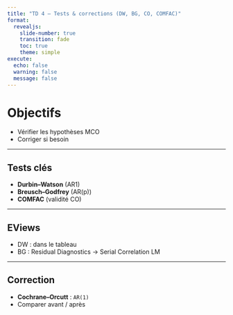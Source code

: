 ```yaml
---
title: "TD 4 — Tests & corrections (DW, BG, CO, COMFAC)"
format:
  revealjs:
    slide-number: true
    transition: fade
    toc: true
    theme: simple
execute:
  echo: false
  warning: false
  message: false
---
```


# Objectifs
- Vérifier les hypothèses MCO
- Corriger si besoin

---

## Tests clés
- **Durbin–Watson** (AR1)
- **Breusch–Godfrey** (AR(p))
- **COMFAC** (validité CO)

---

## EViews
- DW : dans le tableau
- BG : Residual Diagnostics → Serial Correlation LM

---

## Correction
- **Cochrane–Orcutt** : `AR(1)`
- Comparer avant / après
